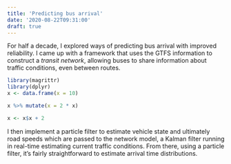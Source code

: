 ```yaml
---
title: 'Predicting bus arrival'
date: '2020-08-22T09:31:00'
draft: true
---
```


For half a decade, I explored ways of predicting bus arrival with improved reliability. I came up with a framework that uses the GTFS information to construct a _transit network_, allowing buses to share information about traffic conditions, even between routes.

<!--more-->

```r
library(magrittr)
library(dplyr)
x <- data.frame(x = 10)

x %>% mutate(x = 2 * x)

x <- x$x + 2
```

I then implement a particle filter to estimate vehicle state and ultimately road speeds which are passed to the network model, a Kalman filter running in real-time estimating current traffic conditions. From there, using a particle filter, it's fairly straightforward to estimate arrival time distributions.
